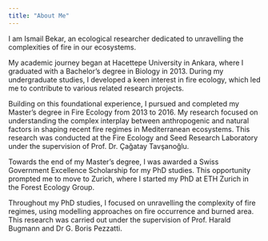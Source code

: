 ```yaml
---
title: "About Me"
---
```


I am Ismail Bekar, an ecological researcher dedicated to unravelling the complexities of fire in our ecosystems.

My academic journey began at Hacettepe University in Ankara, where I graduated with a Bachelor's degree in Biology in 2013. During my undergraduate studies, I developed a keen interest in fire ecology, which led me to contribute to various related research projects.

Building on this foundational experience, I pursued and completed my Master's degree in Fire Ecology from 2013 to 2016. My research focused on understanding the complex interplay between anthropogenic and natural factors in shaping recent fire regimes in Mediterranean ecosystems. This research was conducted at the Fire Ecology and Seed Research Laboratory under the supervision of Prof. Dr. Çağatay Tavşanoğlu.

Towards the end of my Master's degree, I was awarded a Swiss Government Excellence Scholarship for my PhD studies. This opportunity prompted me to move to Zurich, where I started my PhD at ETH Zurich in the Forest Ecology Group.

Throughout my PhD studies, I focused on unravelling the complexity of fire regimes, using modelling approaches on fire occurrence and burned area. This research was carried out under the supervision of Prof. Harald Bugmann and Dr G. Boris Pezzatti.
